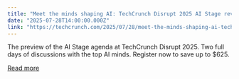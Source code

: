 ```yaml
---
title: "Meet the minds shaping AI: TechCrunch Disrupt 2025 AI Stage revealed"
date: "2025-07-28T14:00:00.000Z"
link: "https://techcrunch.com/2025/07/28/meet-the-minds-shaping-ai-techcrunch-disrupt-2025-ai-stage-revealed/"
---
```


The preview of the AI Stage agenda at TechCrunch Disrupt 2025. Two full days of discussions with the top AI minds. Register now to save up to $625.

[Read more](https://techcrunch.com/2025/07/28/meet-the-minds-shaping-ai-techcrunch-disrupt-2025-ai-stage-revealed/)
